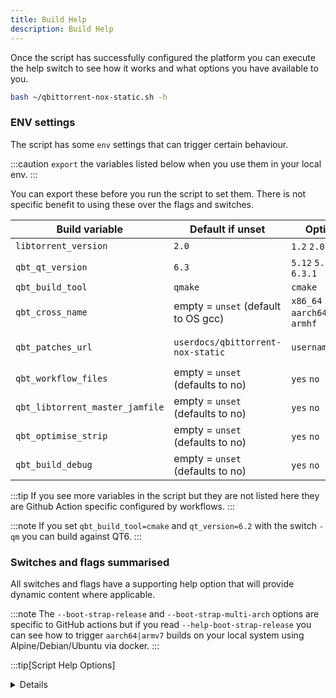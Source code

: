 ```yaml
---
title: Build Help
description: Build Help
---
```



Once the script has successfully configured the platform you can execute the help switch to see how it works and what options you have available to you.

```bash
bash ~/qbittorrent-nox-static.sh -h
```

### ENV settings

The script has some `env` settings that can trigger certain behaviour.

:::caution
`export` the variables listed below when you use them in your local env.
:::

You can export these before you run the script to set them. There is not specific benefit to using these over the flags and switches.

| Build variable                  | Default if unset                    | Options                            | example usage                                            |
| ------------------------------- | ----------------------------------- | ---------------------------------- | -------------------------------------------------------- |
| `libtorrent_version`            | `2.0`                               | `1.2` `2.0`                        | `export libtorrent_version=2.0`                          |
| `qbt_qt_version`                | `6.3`                               | `5.12` `5.15` `6.3` `6.3.1`        | `export qbt_qt_version=6.3`                              |
| `qbt_build_tool`                | `qmake`                             | `cmake`                            | `export qbt_build_tool=cmake`                            |
| `qbt_cross_name`                | empty = `unset` (default to OS gcc) | `x86_64` `aarch64` `armv7` `armhf` | `export qbt_cross_name=aarch64`                          |
| `qbt_patches_url`               | `userdocs/qbittorrent-nox-static`   | `username/repo`                    | `export qbt_patches_url=userdocs/qbittorrent-nox-static` |
| `qbt_workflow_files`            | empty = `unset` (defaults to no)    | `yes` `no`                         | `export qbt_workflow_files=yes`                          |
| `qbt_libtorrent_master_jamfile` | empty = `unset` (defaults to no)    | `yes` `no`                         | `export qbt_libtorrent_master_jamfile=yes`               |
| `qbt_optimise_strip`            | empty = `unset` (defaults to no)    | `yes` `no`                         | `export qbt_optimise_strip=yes`                          |
| `qbt_build_debug`               | empty = `unset` (defaults to no)    | `yes` `no`                         | `export qbt_build_debug=yes`                             |

:::tip
If you see more variables in the script but they are not listed here they are Github Action specific configured by workflows.
:::

:::note
If you set `qbt_build_tool=cmake` and `qt_version=6.2` with the switch `-qm` you can build against QT6.
:::

### Switches and flags summarised

All switches and flags have a supporting help option that will provide dynamic content where applicable.

:::note
The `--boot-strap-release` and `--boot-strap-multi-arch` options are specific to GitHub actions but if you read `--help-boot-strap-release` you can see how to trigger `aarch64|armv7` builds on your local system using Alpine/Debian/Ubuntu via docker.
:::

:::tip[Script Help Options]
<Details summary="Script Help Options">
```bash
 Here are a list of available options

 Use: -b     or --build-directory       Help: -h-b     or --help-build-directory
 Use: -bt    or --boost-version         Help: -h-bt    or --help-boost-version
 Use: -c     or --cmake                 Help: -h-c     or --help-cmake
 Use: -cd    or --cache-directory       Help: -h-cd    or --help-cache-directory
 Use: -d     or --debug                 Help: -h-d     or --help-debug
 Use: -bs-p  or --boot-strap-patches    Help: -h-bs-p  or --help-boot-strap-patches
 Use: -bs-c  or --boot-strap-cmake      Help: -h-bs-c  or --help-boot-strap-cmake
 Use: -bs-r  or --boot-strap-release    Help: -h-bs-r  or --help-boot-strap-release
 Use: -bs-ma or --boot-strap-multi-arch Help: -h-bs-ma or --help-boot-strap-multi-arch
 Use: -bs-a  or --boot-strap-all        Help: -h-bs-a  or --help-boot-strap-all
 Use: -i     or --icu                   Help: -h-i     or --help-icu
 Use: -lm    or --libtorrent-master     Help: -h-lm    or --help-libtorrent-master
 Use: -lt    or --libtorrent-tag        Help: -h-lt    or --help-libtorrent-tag
 Use: -m     or --master                Help: -h-m     or --help-master
 Use: -ma    or --multi-arch            Help: -h-ma    or --help-multi-arch
 Use: -n     or --no-delete             Help: -h-n     or --help-no-delete
 Use: -o     or --optimize              Help: -h-o     or --help-optimize
 Use: -p     or --proxy                 Help: -h-p     or --help-proxy
 Use: -pr    or --patch-repo            Help: -h-pr    or --help-patch-repo
 Use: -qm    or --qbittorrent-master    Help: -h-qm    or --help-qbittorrent-master
 Use: -qt    or --qbittorrent-tag       Help: -h-qt    or --help-qbittorrent-tag
 Use: -qtt   or --qt-tag                Help: -h-qtt   or --help-qtt-tag
 Use: -sdu   or --script-debug-urls     Help: -h-sdu   or --help-script-debug-urls
 Use: -si    or --static-ish            Help: -h-s     or --help-strip
 Use: -s     or --strip                 Help: -h-s     or --help-strip
 Use: -wf    or --workflow              Help: -h-wf    or --help-workflow

 Module specific help - flags are used with the modules listed here.

 Use: all or module-name          Usage: ~/qbittorrent-nox-static.sh all -i

 all ---------------- optional Recommended method to install all modules
 install ------------ optional Install the ~/qbt-build/completed/qbittorrent-nox binary
 zlib --------------- required Build zlib locally
 iconv -------------- required Build iconv locally
 icu ---------------- optional Build ICU locally
 openssl ------------ required Build openssl locally
 boost -------------- required Download, extract and build the boost library files
 libtorrent --------- required Build libtorrent locally
 double_conversion -- required A cmake + Qt6 build component on modern OS only.
 qtbase ------------- required Build qtbase locally
 qttools ------------ required Build qttools locally
 qbittorrent -------- required Build qbittorrent locally

 env help - supported exportable evironment variables

 export qbt_libtorrent_version="" -------- options 1.2 - 2.0
 export qbt_qt_version="" ---------------- options 5 - 5.15 - 6 - 6.2 - 6.3 and so on
 export qbt_build_tool="" ---------------- options qmake - cmake
 export qbt_cross_name="" ---------------- options x86_64 - aarch64 - armv7 - armhf
 export qbt_patches_url="" --------------- options userdocs/qbittorrent-nox-static.
 export qbt_libtorrent_tag="" ------------ options Takes a valid git tag or branch for libtorrent
 export qbt_qbittorrent_tag="" ----------- options Takes a valid git tag or branch for qbittorrent
 export qbt_boost_tag="" ----------------- options Takes a valid git tag or branch for boost
 export qbt_qt_tag="" -------------------- options Takes a valid git tag or branch for Qt
 export qbt_workflow_files="" ------------ options yes no - use qbt-workflow-files for dependencies
 export qbt_workflow_artifacts="" -------- options yes no - use qbt_workflow_artifacts for dependencies
 export qbt_cache_dir="" ----------------- options path empty - provide a path to a cache directory
 export qbt_libtorrent_master_jamfile="" - options yes no - use RC branch instead of release jamfile
 export qbt_optimise_strip="" ------------ options yes no - strip binaries - cannot be used with debug
 export qbt_build_debug="" --------------- options yes no - debug build - cannot be used with strip
 export qbt_standard="" ------------------ options 14 - 17 - 20 - 23 - c standard for gcc - for older build combos
 export qbt_static_ish="" ---------------- options yes no - libc linking - link dynamically to libc

 ⬤ Default env settings

   qbt_libtorrent_version="2.0"
   qbt_qt_version="6"
   qbt_build_tool="cmake"
   qbt_cross_name="x86_64"
   qbt_patches_url="userdocs/qbittorrent-nox-static"
   qbt_skip_icu="yes"
   qbt_boost_tag="boost-1.84.0"
   qbt_libtorrent_tag="v2.0.10"
   qbt_qt_tag="v6.6.2"
   qbt_qbittorrent_tag="release-4.6.3"
   qbt_libtorrent_master_jamfile="no"
   qbt_workflow_files="no"
   qbt_workflow_artifacts="no"
   qbt_cache_dir=""
   qbt_optimise_strip="yes"
   qbt_build_debug="no"
   qbt_standard="17"
   qbt_static_ish="no"
```
</Details>
:::

For example, taking the `-h-bs` switch as an example, it will show different results based on the preceding switches provided:

<Tabs>
<TabItem value="" label=" -h-bs">
```bash
Here is the help description for this flag:

Creates dirs in this structure: ~/qbt-build/patches/APPNAME/TAG/patch

Add your patches there, for example.

~/qbt-build/patches/libtorrent/1.2.18/patch

~/qbt-build/patches/qbittorrent/4.5.0/patch
```
</TabItem>
<TabItem value="" label=" -qm -lm -h-bs">
```bash
Here is the help description for this flag:

Creates dirs in this structure: ~/qbt-build/patches/APPNAME/TAG/patch

Add your patches there, for example.

~/qbt-build/patches/libtorrent/RC_1_2/patch

~/qbt-build/patches/qbittorrent/master/patch
```
</TabItem>
<TabItem value="" label=" -qt release-4.2.5 -lt v2.0.3 -h-bs">
```bash
Here is the help description for this flag:

Creates dirs in this structure: ~/qbt-build/patches/APPNAME/TAG/patch

Add your patches there, for example.

~/qbt-build/patches/libtorrent/2.0.3/patch

~/qbt-build/patches/qbittorrent/4.2.5/patch
```
</TabItem>
</Tabs>

### Build - default profile

Install all default modules (ICU is skipped) and build `qbittorrent-nox` to the default build directory `qbt-build/compelted`.

```bash
bash ~/qbittorrent-nox-static.sh all
```

### Build - modules (optional and mostly for debugging and testing)

You can build modules individually, subject to this warning.

:::caution
It's best to consider all individual modules listed below as being dependent on the previous modules being built for that module to build successfully.
:::

```bash
bash ~/qbittorrent-nox-static.sh module
```

Here are the list of supported modules:

```bash
bison (Debian based only)
gawk (Debian based only)
glibc (Debian based only)
zlib (default)
iconv (default)
icu (default)
openssl (default)
boost (default)
double_conversion (default for Qt6 on a modern OS - Bullseye / Jammy)
qtbase (default)
qttools (default)
libtorrent (default)
qbittorrent (default)
```

### Build - paths

By default the script will built to a hard coded path defined by the scripts `$install_dir` variable as to avoid installing files to a server and causing conflicts.

:::note
This path is relative to the scripts location.
:::

```bash
qbt-build
```

You can modify this dynamically with the `-b` argument

:::caution
The `-b` must be used in all commands provided to the script or default `qbt-build` will be used instead.
:::

:::tip
The `-b` flag accepts both full `/opt` and relative `opt` paths.
:::

```bash

```bash
bash ~/qbittorrent-nox-static.sh all -b "/opt"
```
